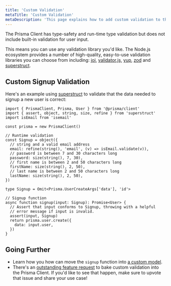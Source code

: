 ```yaml
---
title: 'Custom Validation'
metaTitle: 'Custom Validation'
metaDescription: 'This page explains how to add custom validation to the Prisma Client'
---
```


<TopBlock>

The Prisma Client has type-safety and run-time type validation but does not include built-in validation for user input.

This means you can use any validation library you'd like. The Node.js ecosystem provides a number of high-quality, easy-to-use validation libraries you can choose from including: [joi](https://github.com/sideway/joi), [validator.js,](https://github.com/validatorjs/validator.js) [yup](https://github.com/jquense/yup), [zod](https://github.com/colinhacks/zod) and [superstruct](https://github.com/ianstormtaylor/superstruct).

</TopBlock>

## Custom Signup Validation

Here's an example using [superstruct](https://github.com/ianstormtaylor/superstruct) to validate that the data needed to signup a new user is correct:

```tsx file=index.ts highlight=2,3,7-17,29-31;normal
import { PrismaClient, Prisma, User } from '@prisma/client'
import { assert, object, string, size, refine } from 'superstruct'
import isEmail from 'isemail'

const prisma = new PrismaClient()

// Runtime validation
const Signup = object({
  // string and a valid email address
  email: refine(string(), 'email', (v) => isEmail.validate(v)),
  // password is between 7 and 30 characters long
  password: size(string(), 7, 30),
  // first name is between 2 and 50 characters long
  firstName: size(string(), 2, 50),
  // last name is between 2 and 50 characters long
  lastName: size(string(), 2, 50),
})

type Signup = Omit<Prisma.UserCreateArgs['data'], 'id'>

// Signup function
async function signup(input: Signup): Promise<User> {
  // Assert that input conforms to Signup, throwing with a helpful
  // error message if input is invalid.
  assert(input, Signup)
  return prisma.user.create({
    data: input.user,
  })
}
```

## Going Further

- Learn how you how can move the `signup` function into [a custom model](/concepts/components/prisma-client/custom-models).
- There's an [outstanding feature request](https://github.com/prisma/prisma/issues/3528) to bake custom validation into the Prisma Client. If you'd like to see that happen, make sure to upvote that issue and share your use case!
